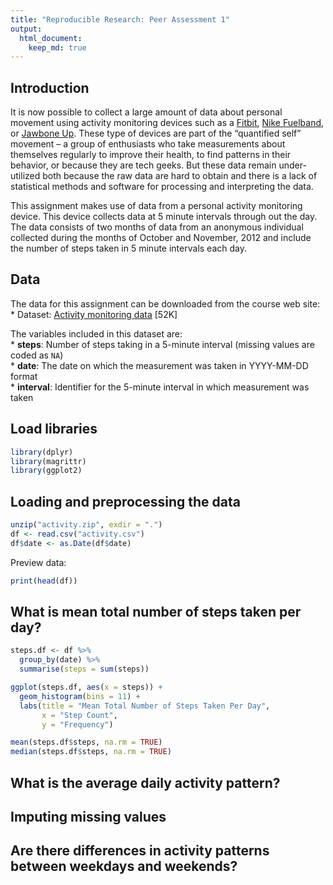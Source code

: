 ```yaml
---
title: "Reproducible Research: Peer Assessment 1"
output: 
  html_document:
    keep_md: true
---
```


## Introduction

It is now possible to collect a large amount of data about personal movement using activity monitoring devices such as a
[Fitbit](http://www.fitbit.com), [Nike Fuelband](http://www.nike.com/us/en_us/c/nikeplus-fuelband), or [Jawbone Up](https://jawbone.com/up). These type of devices are part of the "quantified self" movement -- a group of enthusiasts who take measurements about themselves regularly to improve their health, to find patterns in their behavior, or because they are tech geeks. But these data remain under-utilized both because the raw data are hard to obtain and there is a lack of statistical methods and software for processing and interpreting the data.  

This assignment makes use of data from a personal activity monitoring device. This device collects data at 5 minute intervals through out the day. The data consists of two months of data from an anonymous individual collected during the months of October and November, 2012 and include the number of steps taken in 5 minute intervals each day.  

## Data

The data for this assignment can be downloaded from the course web site:
* Dataset: [Activity monitoring data](https://d396qusza40orc.cloudfront.net/repdata%2Fdata%2Factivity.zip) [52K]  

The variables included in this dataset are:  
* **steps**: Number of steps taking in a 5-minute interval (missing values are coded as `NA`)  
* **date**: The date on which the measurement was taken in YYYY-MM-DD format  
* **interval**: Identifier for the 5-minute interval in which measurement was taken  

## Load libraries
```r
library(dplyr)
library(magrittr)
library(ggplot2)
```

## Loading and preprocessing the data
```r
unzip("activity.zip", exdir = ".")
df <- read.csv("activity.csv")
df$date <- as.Date(df$date)
```

Preview data:
```r
print(head(df))
```


## What is mean total number of steps taken per day?
```r
steps.df <- df %>%
  group_by(date) %>%
  summarise(steps = sum(steps))

ggplot(steps.df, aes(x = steps)) +
  geom_histogram(bins = 11) +
  labs(title = "Mean Total Number of Steps Taken Per Day",
       x = "Step Count",
       y = "Frequency")

mean(steps.df$steps, na.rm = TRUE)
median(steps.df$steps, na.rm = TRUE)
```


## What is the average daily activity pattern?



## Imputing missing values



## Are there differences in activity patterns between weekdays and weekends?
